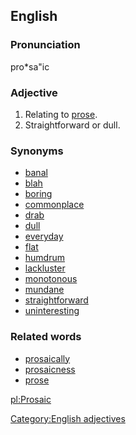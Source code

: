 ==English==

===Pronunciation===
pro*sa"ic

===Adjective===
# Relating to [[prose]].
# Straightforward or dull.

===Synonyms===
* [[banal]]
* [[blah]]
* [[boring]]
* [[commonplace]]
* [[drab]]
* [[dull]]
* [[everyday]]
* [[flat]]
* [[humdrum]]
* [[lackluster]]
* [[monotonous]]
* [[mundane]]
* [[straightforward]]
* [[uninteresting]]

===Related words===
* [[prosaically]]
* [[prosaicness]]
* [[prose]]

[[Category:English adjectives]]

[[pl:Prosaic]]
